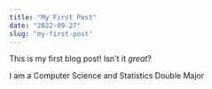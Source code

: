 ---
title: "My First Post"
date: "2022-09-27"
slug: "my-first-post"
---

This is my first blog post! Isn't it *great*?

I am a Computer Science and Statistics Double Major